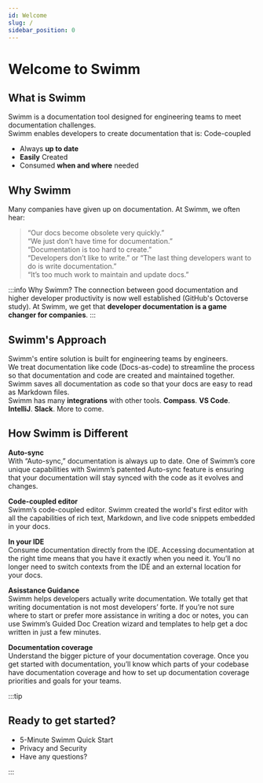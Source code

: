 ```yaml
---
id: Welcome
slug: /
sidebar_position: 0
---
```


# Welcome to Swimm
## What is Swimm
Swimm is a documentation tool designed for engineering teams to meet documentation challenges. <br/>
Swimm enables developers to create documentation that is:
Code-coupled
- Always **up to date**
- **Easily** Created
- Consumed **when and where** needed  

## Why Swimm 
Many companies have given up on documentation. At Swimm, we often hear:

> “Our docs become obsolete very quickly.”<br/>
> “We just don’t have time for documentation.”<br/>
> “Documentation is too hard to create.”<br/>
> “Developers don’t like to write.” or “The last thing developers want to do is write documentation.”<br/>
> “It’s too much work to maintain and update docs.”<br/>

:::info Why Swimm?
The connection between good documentation and higher developer productivity is now well established (<Link to="https://octoverse.github.com/">GitHub's Octoverse study</Link>). 
At Swimm, we get that **developer documentation is a game changer for companies**.
:::

## Swimm's Approach
Swimm's entire solution is built for engineering teams by engineers. <br/>
We treat documentation like code (Docs-as-code) to streamline the process so that documentation and code are created and maintained together. Swimm saves all documentation as code so that your docs are easy to read as Markdown files.<br/>
Swimm has many **integrations** with other tools. **Compass**. **VS Code**. **IntelliJ**. **Slack**. More to come.

## How Swimm is Different
**Auto-sync**<br/>
With “Auto-sync,” documentation is always up to date. One of Swimm’s core unique capabilities with Swimm’s patented Auto-sync feature is ensuring that your documentation will stay synced with the code as it evolves and changes.

**Code-coupled editor**<br/>
Swimm’s code-coupled editor. Swimm created the world's first editor with all the capabilities of rich text, Markdown, and live code snippets embedded in your docs.

**In your IDE**<br/>
Consume documentation directly from the IDE. Accessing documentation at the right time means that you have it exactly when you need it. You’ll no longer need to switch contexts from the IDE and an external location for your docs.

**Asisstance  Guidance**<br/>
Swimm helps developers actually write documentation. We totally get that writing documentation is not most developers’ forte. If you’re not sure where to start or prefer more assistance in writing a doc or notes, you can use Swimm’s Guided Doc Creation wizard and templates to help get a doc written in just a few minutes. 

**Documentation coverage**<br/>
Understand the bigger picture of your documentation coverage. Once you get started with documentation, you’ll know which parts of your codebase have documentation coverage and how to set up documentation coverage priorities and goals for your teams.

:::tip
## Ready to get started?
* <Link to="/docs/getting-started-guide">5-Minute Swimm Quick Start</Link>
* <Link to="/security"> Privacy and Security</Link>
* <Link to="/faq">Have any questions? </Link>
:::
